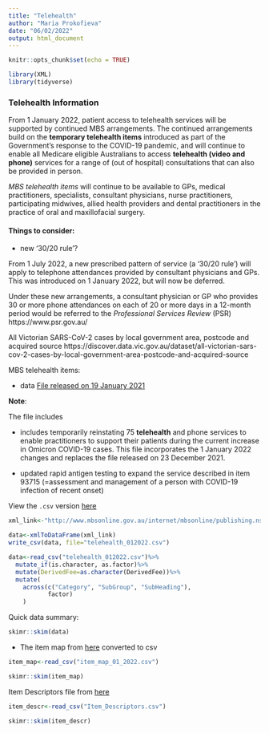 ```yaml
---
title: "Telehealth"
author: "Maria Prokofieva"
date: "06/02/2022"
output: html_document
---
```


```r
knitr::opts_chunk$set(echo = TRUE)
```

```r
library(XML)
library(tidyverse)
```

### Telehealth Information

From 1 January 2022, patient access to telehealth services will be supported by continued MBS arrangements. The continued arrangements build on the **temporary telehealth items** introduced as part of the Government's response to the COVID-19 pandemic, and will continue to enable all Medicare eligible Australians to access **telehealth (video and phone)** services for a range of (out of hospital) consultations that can also be provided in person.

*MBS telehealth items* will continue to be available to GPs, medical practitioners, specialists, consultant physicians, nurse practitioners, participating midwives, allied health providers and dental practitioners in the practice of oral and maxillofacial surgery.

#### Things to consider:

- new ‘30/20 rule'?

From 1 July 2022, a new prescribed pattern of service (a ‘30/20 rule’) will apply to telephone attendances provided by consultant physicians and GPs. This was introduced on 1 January 2022, but will now be deferred. 

Under these new arrangements, a consultant physician or GP who provides 30 or more phone attendances on each of 20 or more days in a 12-month period would be referred to the *Professional Services Review* (PSR) https://www.psr.gov.au/ 

All Victorian SARS-CoV-2 cases by local government area, postcode and acquired source
https://discover.data.vic.gov.au/dataset/all-victorian-sars-cov-2-cases-by-local-government-area-postcode-and-acquired-source

MBS telehealth items:

- data
[File released on 19 January 2021](http://www.mbsonline.gov.au/internet/mbsonline/publishing.nsf/Content/4601E2A66F2AAB6ACA258797000C2F26/$File/mbs-xml-20220118.XML)

**Note**: 

The file includes 

- includes temporarily reinstating 75 **telehealth** and phone services to enable practitioners to support their patients during the current increase in Omicron COVID-19 cases.
This file incorporates the 1 January 2022 changes and replaces the file released on 23 December 2021. 

- updated rapid antigen testing to expand the service described in item 93715 (=assessment and management of a person with COVID-19 infection of recent onset)

View the `.csv` version [here](https://raw.githubusercontent.com/maria-pro/MBS/main/telehealth_012022.csv)

```r
xml_link<-"http://www.mbsonline.gov.au/internet/mbsonline/publishing.nsf/Content/4601E2A66F2AAB6ACA258797000C2F26/$File/mbs-xml-20220118.XML"

data<-xmlToDataFrame(xml_link)
write_csv(data, file="telehealth_012022.csv")
```

```r
data<-read_csv("telehealth_012022.csv")%>%
  mutate_if(is.character, as.factor)%>%
  mutate(DerivedFee=as.character(DerivedFee))%>%
  mutate(
    across(c("Category", "SubGroup", "SubHeading"),
           factor)
    )
```

Quick data summary:
```r
skimr::skim(data)
```

- The item map from [here](http://www.mbsonline.gov.au/internet/mbsonline/publishing.nsf/Content/1BC94358D4F276D3CA257CCF0000AA73/$File/20220301_MBSONLINE_IMAP%2021JAN22.TXT) converted to csv

```r
item_map<-read_csv("item_map_01_2022.csv")

skimr::skim(item_map)
```

Item Descriptors file from [here](http://www.mbsonline.gov.au/internet/mbsonline/publishing.nsf/Content/1BC94358D4F276D3CA257CCF0000AA73/$File/20220301_MBSONLINE_DESC.TXT)
```r
item_descr<-read_csv("Item_Descriptors.csv")

skimr::skim(item_descr)
```